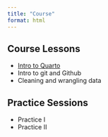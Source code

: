 ```yaml
---
title: "Course"
format: html
---
```


## Course Lessons

- [Intro to Quarto](scripts/intro-quarto.html)
- Intro to git and Github
- Cleaning and wrangling data

## Practice Sessions

- Practice I 
- Practice II
